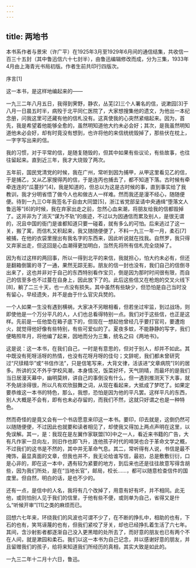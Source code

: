 ```yaml
---
---
---
```

title: 两地书
---




本书系作者与景宋（许广平）在1925年3月至1929年6月间的通信结集，共收信一百三十五封（其中鲁迅信六十七封半），由鲁迅编辑修改而成，分为三集，1933年4月由上海青光书局初版。作者生前共印行四版次。





序言[1]


这一本书，是这样地编起来的——

一九三二年八月五日，我得到霁野，静农，丛芜[2]三个人署名的信，说漱园[3]于八月一日晨五时半，病殁于北平同仁医院了，大家想搜集他的遗文，为他出一本纪念册，问我这里可还藏有他的信札没有。这真使我的心突然紧缩起来。因为，首先，我是希望着他能够全愈的，虽然明知道他大约未必会好；其次，是我虽然明知道他未必会好，却有时竟没有想到，也许将他的来信统统毁掉了，那些伏在枕上，一字字写出来的信。

我的习惯，对于平常的信，是随复随毁的，但其中如果有些议论，有些故事，也往往留起来。直到近三年，我才大烧毁了两次。

五年前，国民党清党的时候，我在广州，常听到因为捕甲，从甲这里看见乙的信，于是捕乙，又从乙家搜得丙的信，于是连丙也捕去了，都不知道下落。古时候有牵牵连连的“瓜蔓抄”[4]，我是知道的，但总以为这是古时候的事，直到事实给了我教训，我才分明省悟了做今人也和做古人一样难。然而我还是漫不经心，随随便便。待到一九三○年我签名于自由大同盟[5]，浙江省党部呈请中央通缉“堕落文人鲁迅等”[6]的时候，我在弃家出走之前，忽然心血来潮，将朋友给我的信都毁掉了。这并非为了消灭“谋为不轨”的痕迹，不过以为因通信而累及别人，是很无谓的，况且中国的衙门是谁都知道只要一碰着，就有多么的可怕。后来逃过了这一关，搬了寓，而信札又积起来，我又随随便便了，不料一九三一年一月，柔石[7]被捕，在他的衣袋里搜出有我名字的东西来，因此听说就在找我。自然罗，我只得又弃家出走，但这回是心血潮得更加明白，当然先将所有信札完全烧掉了。

因为有过这样的两回事，所以一得到北平的来信，我就担心，怕大约未必有，但还是翻箱倒箧的寻了一通，果然无踪无影。朋友的信一封也没有，我们自己的信倒寻出来了，这也并非对于自己的东西特别看作宝贝，倒是因为那时时间很有限，而自己的信至多也不过蔓在自身上，因此放下了的。此后这些信又在枪炮的交叉火线下[8]，躺了二三十天，也一点没有损失。其中虽然有些缺少，但恐怕是自己当时没有留心，早经遗失，并不是由于什么官灾兵燹的。

一个人如果一生没有遇到横祸，大家决不另眼相看，但若坐过牢监，到过战场，则即使他是一个万分平凡的人，人们也总看得特别一点。我们对于这些信，也正是这样。先前是一任他垫在箱子底下的，但现在一想起他曾经几乎要打官司，要遭炮火，就觉得他好像有些特别，有些可爱似的了。夏夜多蚊，不能静静的写字，我们便略照年月，将他编了起来，因地而分为三集，统名之曰《两地书》。

这是说：这一本书，在我们自己，一时是有意思的，但对于别人，却并不如此。其中既没有死呀活呀的热情，也没有花呀月呀的佳句；文辞呢，我们都未曾研究过“尺牍精华”或“书信作法”，只是信笔写来，大背文律，活该进“文章病院”[9]的居多。所讲的又不外乎学校风潮，本身情况，饭菜好坏，天气阴晴，而最坏的是我们当日居漫天幕中，幽明莫辨，讲自己的事倒没有什么，但一遇到推测天下大事，就不免胡涂得很，所以凡有欢欣鼓舞之词，从现在看起来，大抵成了梦呓了。如果定要恭维这一本书的特色，那么，我想，恐怕是因为他的平凡罢。这样平凡的东西，别人大概是不会有，即有也未必存留的，而我们不然，这就只好谓之也是一种特色。

然而奇怪的是竟又会有一个书店愿意来印这一本书。要印，印去就是，这倒仍然可以随随便便，不过因此也就要和读者相见了，却使我又得加上两点声明在这里，以免误解。其一，是：我现在是左翼作家联盟[10]中之一人，看近来书籍的广告，大有凡作家一旦向左，则旧作也即飞升，连他孩子时代的啼哭也合于革命文学之概，不过我们的这书是不然的，其中并无革命气息。其二，常听得有人说，书信是最不掩饰，最显真面的文章，但我也并不，我无论给谁写信，最初，总是敷敷衍衍，口是心非的，即在这一本中，遇有较为紧要的地方，到后来也还是往往故意写得含胡些，因为我们所处，是在“当地长官”，邮局，校长……，都可以随意检查信件的国度里。但自然，明白的话，是也不少的。

还有一点，是信中的人名，我将有几个改掉了，用意有好有坏，并不相同。此无他，或则怕别人见于我们的信里，于他有些不便，或则单为自己，省得又是什么“听候开审”[11]之类的麻烦而已。

回想六七年来，环绕我们的风波也可谓不少了，在不断的挣扎中，相助的也有，下石的也有，笑骂诬蔑的也有，但我们紧咬了牙关，却也已经挣扎着生活了六七年。其间，含沙射影者都逐渐自己没入更黑暗的处所去了，而好意的朋友也已有两个不在人间，就是漱园和柔石。我们以这一本书为自己记念，并以感谢好意的朋友，并且留赠我们的孩子，给将来知道我们所经历的真相，其实大致是如此的。

一九三二年十二月十六日，鲁迅。